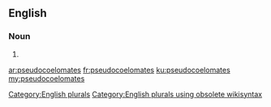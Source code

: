==English==

===Noun===
{{head|en}}

# {{plural of|pseudocoelomate}}

[[Category:English plurals]][[Category:English plurals using obsolete wikisyntax]]

[[ar:pseudocoelomates]]
[[fr:pseudocoelomates]]
[[ku:pseudocoelomates]]
[[my:pseudocoelomates]]